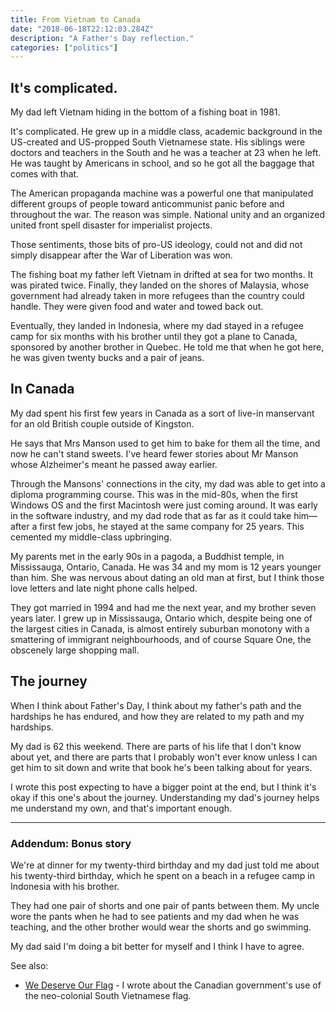 ```yaml
---
title: From Vietnam to Canada
date: "2018-06-18T22:12:03.284Z"
description: "A Father's Day reflection."
categories: ["politics"]
---
```



## It's complicated.

My dad left Vietnam hiding in the bottom of a fishing boat in 1981.

It's complicated. He grew up in a middle class, academic background in the US-created and US-propped South Vietnamese state. His siblings were doctors and teachers in the South and he was a teacher at 23 when he left. He was taught by Americans in school, and so he got all the baggage that comes with that.

The American propaganda machine was a powerful one that manipulated different groups of people toward anticommunist panic before and throughout the war. The reason was simple. National unity and an organized united front spell disaster for imperialist projects.

Those sentiments, those bits of pro-US ideology, could not and did not simply disappear after the War of Liberation was won.

<Separator />

The fishing boat my father left Vietnam in drifted at sea for two months. It was
pirated twice. Finally, they landed on the shores of Malaysia, whose government had
already taken in more refugees than the country could handle. They were given food
and water and towed back out.

Eventually, they landed in Indonesia, where my dad stayed in a refugee camp for six months with his brother until they got a plane to Canada, sponsored by another brother in Quebec. He told me that when he got here, he was given twenty bucks and a pair of jeans.

## In Canada

My dad spent his first few years in Canada as a sort of live-in manservant for an old British couple outside of Kingston.

He says that Mrs Manson used to get him to bake for them all the time, and now he can't stand sweets. I've heard fewer stories about Mr Manson whose Alzheimer's meant he passed away earlier.

Through the Mansons' connections in the city, my dad was able to get into a diploma programming course. This was in the mid-80s, when the first Windows OS and the first Macintosh were just coming around. It was early in the software industry, and my dad rode that as far as it could take him—after a first few jobs, he stayed at the same company for 25 years. This cemented my middle-class upbringing.

<Separator />

My parents met in the early 90s in a pagoda, a Buddhist temple, in Mississauga, Ontario, Canada. He was 34 and my mom is 12 years younger than him. She was nervous about dating an old man at first, but I think those love letters and late night phone calls helped.

They got married in 1994 and had me the next year, and my brother seven years later. I grew up in Mississauga, Ontario which, despite being one of the largest cities in Canada, is almost entirely suburban monotony with a smattering of immigrant neighbourhoods, and of course Square One, the obscenely large shopping mall.

## The journey

When I think about Father's Day, I think about my father's path and the hardships he has endured, and how they are related to my path and my hardships.

My dad is 62 this weekend. There are parts of his life that I don't know about yet, and there are parts that I probably won't ever know unless I can get him to sit down and write that book he's been talking about for years.

I wrote this post expecting to have a bigger point at the end, but I think it's okay if this one's about the journey. Understanding my dad's journey helps me understand my own, and that's important enough.

---

### Addendum: Bonus story

We're at dinner for my twenty-third birthday and my dad just told me about his twenty-third birthday, which he spent on a beach in a refugee camp in Indonesia with his brother.

They had one pair of shorts and one pair of pants between them. My uncle wore the pants when he had to see patients and my dad when he was teaching, and the other brother would wear the shorts and go swimming.

My dad said I'm doing a bit better for myself and I think I have to agree.

<Separator />

See also:

- [We Deserve Our Flag](/blog/2020/07/29/we-deserve-our-flag/) - I wrote about the Canadian government's use of the neo-colonial South Vietnamese flag.

